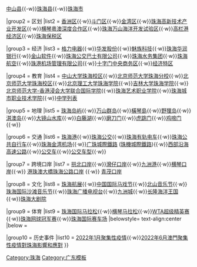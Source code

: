 {{Navbox
|name = 珠海专题
|title = [[珠海|珠海专题]]
|above = 
|image = 
|abovestyle=background:orange; color:white;
|titlestyle = background:orange; color:white;
|groupstyle=color:black;background:orange; text-align:center;
|state = {{{state<includeonly>|collapsed</includeonly>}}}

|group1 = 历史
|list1 = [[冈州]]{{-w}} [[中山县]]{{-w}}[[珠海县]]{{-w}}[[珠海市]]

|group2 = 区划
|list2 = [[香洲区]]{{·w}}[[斗门区]]{{·w}}[[金湾区]]{{·w}}[[珠海高新技术产业开发区]]{{·w}}[[横琴粵澳深度合作区]]{{·w}}[[珠海万山海洋开发试验区]]{{·w}}[[高栏港经济区]]{{·w}}[[珠海保税区]]

|group3 = 经济
|list3 = [[格力电器]]{{·w}}[[华发股份]]{{·w}}[[魅族科技]]{{·w}}[[珠海华润银行]]{{·w}}[[金山软件]]{{·w}}[[珠海公交巴士有限公司]]{{·w}}[[珠海水务集团]]{{·w}}[[珠海航空]]{{·w}}[[珠港机场管理有限公司]]{{·w}}[[十字门中央商务区]]{{·w}}[[经济特区]]

|group4 = 教育
|list4 = [[中山大学珠海校区]]{{·w}}[[北京师范大学珠海分校]]{{·w}}[[北京师范大学珠海校区]]{{·w}}[[北京理工大学珠海学院]]{{·w}}[[吉林大学珠海学院]]{{·w}}[[北京师范大学-香港浸会大学联合国际学院]]{{·w}}[[珠海艺术职业学院]]{{·w}}[[珠海城市职业技术学院]]{{·w}}[[珠海市中学列表|中学列表]]

|group5 = 地理
|list5 = [[珠海岛屿]]{{·w}}[[万山群岛]]{{·w}}[[橫琴島]]{{·w}}[[野狸岛]]{{·w}}[[淇澳岛]]{{·w}}[[大镜山水库]]{{·w}}[[白藤湖]]{{·w}}[[磨刀门]]{{·w}}[[虎跳门]]{{·w}}[[鸡啼门]]{{·w}}

|group6 = 交通
|list6 = [[珠海港]]{{·w}}[[珠海公交]]{{·w}}[[珠海有轨电车]]{{·w}}[[珠海公共自行车]]{{·w}}[[珠海金湾机场]]{{·w}}[[广珠城際鐵路]] ([[珠機城際鐵路]]){{·w}}[[西部沿海高速公路]]{{·w}}[[珠海市公共汽车路线列表|公交车]]{{·w}}[[珠海公交巴士車型列表|公交车型]]{{·w}}

|group7 = 跨境口岸
|list7 = [[拱北口岸]]{{·w}}[[灣仔口岸]]{{·w}}[[九洲港]]{{·w}}[[横琴口岸]]{{·w}} [[港珠澳大橋珠海公路口岸]] {{·w}} [[青茂口岸]]

|group8 = 文化
|list8 = [[珠海航展]]{{·w}}[[中国国际马戏节]]{{·w}}[[北山音乐节]]{{·w}}[[珠海国际沙滩音乐节]]{{·w}}[[珠海广播电视台]]{{·w}}[[九洲城]]{{·w}}[[长隆海洋王国]]{{·w}}[[珠海大剧院]]

|group9 = 体育
|list9 = [[珠海半程马拉松|珠海国际马拉松]]{{·w}}[[横琴马拉松]]{{·w}}[[WTA超级精英赛]]{{·w}}[[珠海网球冠军赛]]{{·w}}[[珠海国际赛车场]]
|belowstyle= text-align:center
|below = 

|group10 = 历史事件
|list10 = [[2022年1月中山市及珠海市2019冠狀病毒病聚集性疫情|2022年1月聚集性疫情]]{{·w}}[[2022年澳門2019冠狀病毒病聚集性疫情對珠海市的影響和應對措施|2022年6月澳門聚集性疫情對珠海影響和應對]]
}}<noinclude>

<noinclude>
[[Category:珠海]]
[[Category:广东模板]]
</noinclude>